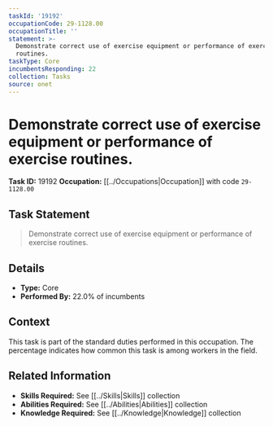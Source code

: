 ```yaml
---
taskId: '19192'
occupationCode: 29-1128.00
occupationTitle: ''
statement: >-
  Demonstrate correct use of exercise equipment or performance of exercise
  routines.
taskType: Core
incumbentsResponding: 22
collection: Tasks
source: onet
---
```

# Demonstrate correct use of exercise equipment or performance of exercise routines.

**Task ID:** 19192
**Occupation:** [[../Occupations|Occupation]] with code `29-1128.00`

## Task Statement

> Demonstrate correct use of exercise equipment or performance of exercise routines.

## Details

- **Type:** Core
- **Performed By:** 22.0% of incumbents

## Context

This task is part of the standard duties performed in this occupation. The percentage indicates how common this task is among workers in the field.

## Related Information

- **Skills Required:** See [[../Skills|Skills]] collection
- **Abilities Required:** See [[../Abilities|Abilities]] collection
- **Knowledge Required:** See [[../Knowledge|Knowledge]] collection
